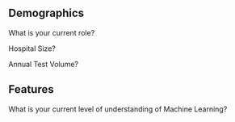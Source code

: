 ## Demographics

What is your current role?

Hospital Size?

Annual Test Volume?

## Features

What is your current level of understanding of Machine Learning?
